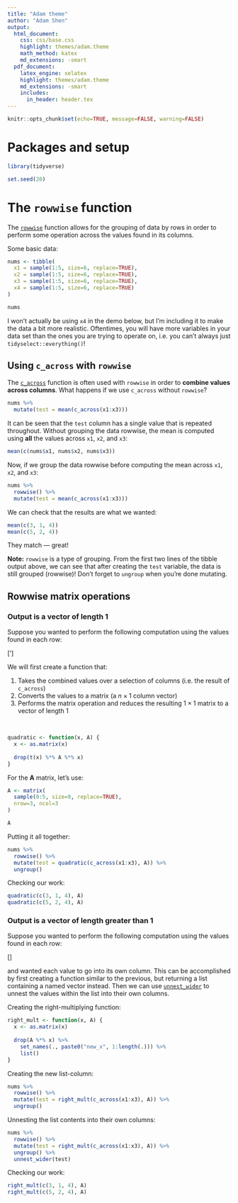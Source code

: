 ```yaml
---
title: "Adam theme"
author: "Adam Shen"
output:
  html_document:
    css: css/base.css
    highlight: themes/adam.theme
    math_method: katex
    md_extensions: -smart
  pdf_document:
    latex_engine: xelatex
    highlight: themes/adam.theme
    md_extensions: -smart
    includes:
      in_header: header.tex
---
```


```r
knitr::opts_chunk$set(echo=TRUE, message=FALSE, warning=FALSE)
```

# Packages and setup

```r
library(tidyverse)

set.seed(20)
```

# The `rowwise` function

The [`rowwise`](https://dplyr.tidyverse.org/reference/rowwise.html) function allows for the grouping
of data by rows in order to perform some operation across the values found in its columns.

Some basic data:

```r
nums <- tibble(
  x1 = sample(1:5, size=6, replace=TRUE),
  x2 = sample(1:5, size=6, replace=TRUE),
  x3 = sample(1:5, size=6, replace=TRUE),
  x4 = sample(1:5, size=6, replace=TRUE)
)

nums
```

I won't actually be using `x4` in the demo below, but I'm including it to make the data a bit more
realistic. Oftentimes, you will have more variables in your data set than the ones you are trying
to operate on, i.e. you can't always just `tidyselect::everything()`!

## Using `c_across` with `rowwise`

The [`c_across`](https://dplyr.tidyverse.org/reference/c_across.html) function is often used with
`rowwise` in order to **combine values across columns**. What happens if we use `c_across` without
`rowwise`?

```r
nums %>%
  mutate(test = mean(c_across(x1:x3)))
```

It can be seen that the `test` column has a single value that is repeated throughout. Without
grouping the data rowwise, the mean is computed using **all** the values across `x1`, `x2`, and
`x3`:

```r
mean(c(nums$x1, nums$x2, nums$x3))
```

Now, if we group the data rowwise before computing the mean across `x1`, `x2`, and `x3`:

```r
nums %>%
  rowwise() %>%
  mutate(test = mean(c_across(x1:x3)))
```

We can check that the results are what we wanted:

```r
mean(c(3, 1, 4))
mean(c(5, 2, 4))
```

They match &#8212; great!

**Note:** `rowwise` is a type of grouping. From the first two lines of the tibble output above, we
can see that after creating the `test` variable, the data is still grouped (rowwise)! Don't forget
to `ungroup` when you're done mutating.

## Rowwise matrix operations

### Output is a vector of length 1

Suppose you wanted to perform the following computation using the values found in each row:

\[\mathbf{x}'\mathbf{A}\mathbf{x}\]

We will first create a function that:

1. Takes the combined values over a selection of columns (i.e. the result of `c_across`)
2. Converts the values to a matrix (a $n \times 1$ column vector)
3. Performs the matrix operation and reduces the resulting $1 \times 1$ matrix to a vector of
length 1

\

```r
quadratic <- function(x, A) {
  x <- as.matrix(x)
  
  drop(t(x) %*% A %*% x)
}
```

For the $\mathbf{A}$ matrix, let's use:

```r
A <- matrix(
  sample(0:5, size=9, replace=TRUE),
  nrow=3, ncol=3
)

A
```

Putting it all together:

```r
nums %>%
  rowwise() %>%
  mutate(test = quadratic(c_across(x1:x3), A)) %>%
  ungroup()
```

Checking our work:

```r
quadratic(c(3, 1, 4), A)
quadratic(c(5, 2, 4), A)
```

### Output is a vector of length greater than 1

Suppose you wanted to perform the following computation using the values found in each row:

\[\mathbf{A}\mathbf{x}\]

and wanted each value to go into its own column. This can be accomplished by first creating a
function similar to the previous, but returning a list containing a named vector instead. Then we
can use [`unnest_wider`](https://tidyr.tidyverse.org/reference/hoist.html) to unnest the values
within the list into their own columns.

Creating the right-multiplying function:

```r
right_mult <- function(x, A) {
  x <- as.matrix(x)
  
  drop(A %*% x) %>%
    set_names(., paste0("new_x", 1:length(.))) %>%
    list()
}
```

Creating the new list-column:

```r
nums %>%
  rowwise() %>%
  mutate(test = right_mult(c_across(x1:x3), A)) %>%
  ungroup()
```

Unnesting the list contents into their own columns:

```r
nums %>%
  rowwise() %>%
  mutate(test = right_mult(c_across(x1:x3), A)) %>%
  ungroup() %>%
  unnest_wider(test)
```

Checking our work:

```r
right_mult(c(3, 1, 4), A)
right_mult(c(5, 2, 4), A)
```

